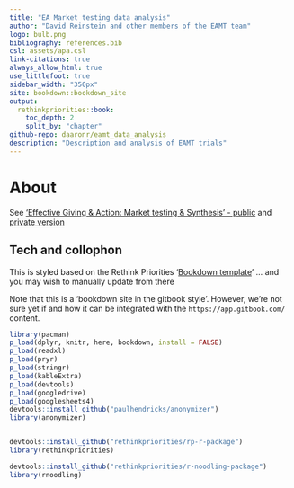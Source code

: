 ```yaml
---
title: "EA Market testing data analysis"
author: "David Reinstein and other members of the EAMT team"
logo: bulb.png
bibliography: references.bib
csl: assets/apa.csl
link-citations: true
always_allow_html: true
use_littlefoot: true
sidebar_width: "350px"
site: bookdown::bookdown_site
output:
  rethinkpriorities::book:
    toc_depth: 2
    split_by: "chapter"
github-repo: daaronr/eamt_data_analysis
description: "Description and analysis of EAMT trials"
---
```



# About {.unnumbered}

See ['Effective Giving & Action: Market testing & Synthesis' - public](https://effective-giving-marketing.gitbook.io/untitled/) and [private version](https://app.gitbook.com/o/-MfFk4CTSGwVOPkwnRgx/s/-Mf8cHxdwePMZXRTKnEE/)


## Tech and collophon

This is styled based on the Rethink Priorities '[Bookdown template](https://rethinkpriorities.github.io/bookdown-template)' ...  and you may wish to manually update from there

Note that this is a 'bookdown site in the gitbook style'. However, we're not sure yet if and how it can be integrated with the `https://app.gitbook.com/` content.


```r

library(pacman)
p_load(dplyr, knitr, here, bookdown, install = FALSE)
p_load(readxl)
p_load(pryr)
p_load(stringr)
p_load(kableExtra)
p_load(devtools)
p_load(googledrive)
p_load(googlesheets4)
devtools::install_github("paulhendricks/anonymizer")
library(anonymizer)


devtools::install_github("rethinkpriorities/rp-r-package")
library(rethinkpriorities)

devtools::install_github("rethinkpriorities/r-noodling-package")
library(rnoodling)

```




